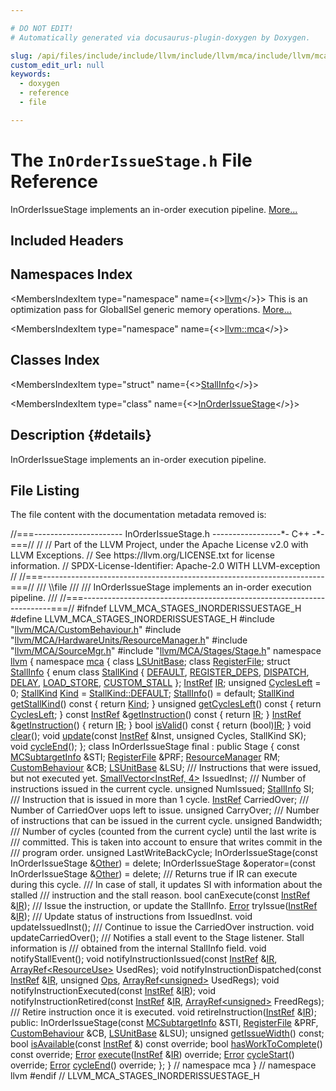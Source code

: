 ```yaml
---

# DO NOT EDIT!
# Automatically generated via docusaurus-plugin-doxygen by Doxygen.

slug: /api/files/include/include/llvm/include/llvm/mca/include/llvm/mca/stages/inorderissuestage-h
custom_edit_url: null
keywords:
  - doxygen
  - reference
  - file

---
```





# The `InOrderIssueStage.h` File Reference

<DoxygenPage pluginConfig={pluginConfig}>

InOrderIssueStage implements an in-order execution pipeline. <a href="#details">More...</a>

## Included Headers

<IncludesList>
<IncludesListItem
  filePath="llvm/MCA/CustomBehaviour.h"
  permalink="/docs/api/files/include/include/llvm/include/llvm/mca/custombehaviour-h"
  isLocal="true" />
<IncludesListItem
  filePath="llvm/MCA/HardwareUnits/ResourceManager.h"
  permalink="/docs/api/files/include/include/llvm/include/llvm/mca/include/llvm/mca/hardwareunits/resourcemanager-h"
  isLocal="true" />
<IncludesListItem
  filePath="llvm/MCA/SourceMgr.h"
  permalink="/docs/api/files/include/include/llvm/include/llvm/mca/sourcemgr-h"
  isLocal="true" />
<IncludesListItem
  filePath="llvm/MCA/Stages/Stage.h"
  permalink="/docs/api/files/include/include/llvm/include/llvm/mca/include/llvm/mca/stages/stage-h"
  isLocal="true" />
</IncludesList>

## Namespaces Index

<MembersIndex>

<MembersIndexItem
  type="namespace"
  name={<><a href="/docs/api/namespaces/llvm">llvm</a></>}>
This is an optimization pass for GlobalISel generic memory operations. <a href="/docs/api/namespaces/llvm/#details">More...</a>
</MembersIndexItem>

<MembersIndexItem
  type="namespace"
  name={<><a href="/docs/api/namespaces/llvm/mca">llvm::mca</a></>}>
</MembersIndexItem>

</MembersIndex>

## Classes Index

<MembersIndex>

<MembersIndexItem
  type="struct"
  name={<><a href="/docs/api/structs/llvm/mca/stallinfo">StallInfo</a></>}>
</MembersIndexItem>

<MembersIndexItem
  type="class"
  name={<><a href="/docs/api/classes/llvm/mca/inorderissuestage">InOrderIssueStage</a></>}>
</MembersIndexItem>

</MembersIndex>

## Description {#details}

InOrderIssueStage implements an in-order execution pipeline.

## File Listing

The file content with the documentation metadata removed is:

<ProgramListing>

<Link id="l00001" /><CodeLine lineNumber="1"><span class="doxyHighlightComment">//===---------------------- InOrderIssueStage.h -----------------&#42;- C++ -&#42;-===//</span></CodeLine>
<Link id="l00002" /><CodeLine lineNumber="2"><span class="doxyHighlightComment">//</span></CodeLine>
<Link id="l00003" /><CodeLine lineNumber="3"><span class="doxyHighlightComment">// Part of the LLVM Project, under the Apache License v2.0 with LLVM Exceptions.</span></CodeLine>
<Link id="l00004" /><CodeLine lineNumber="4"><span class="doxyHighlightComment">// See https://llvm.org/LICENSE.txt for license information.</span></CodeLine>
<Link id="l00005" /><CodeLine lineNumber="5"><span class="doxyHighlightComment">// SPDX-License-Identifier: Apache-2.0 WITH LLVM-exception</span></CodeLine>
<Link id="l00006" /><CodeLine lineNumber="6"><span class="doxyHighlightComment">//</span></CodeLine>
<Link id="l00007" /><CodeLine lineNumber="7"><span class="doxyHighlightComment">//===----------------------------------------------------------------------===//</span></CodeLine>
<Link id="l00008" /><CodeLine lineNumber="8"><span class="doxyHighlightComment">/// \\file</span></CodeLine>
<Link id="l00009" /><CodeLine lineNumber="9"><span class="doxyHighlightComment">///</span></CodeLine>
<Link id="l00010" /><CodeLine lineNumber="10"><span class="doxyHighlightComment">/// InOrderIssueStage implements an in-order execution pipeline.</span></CodeLine>
<Link id="l00011" /><CodeLine lineNumber="11"><span class="doxyHighlightComment">///</span></CodeLine>
<Link id="l00012" /><CodeLine lineNumber="12"><span class="doxyHighlightComment">//===----------------------------------------------------------------------===//</span></CodeLine>
<Link id="l00013" /><CodeLine lineNumber="13"></CodeLine>
<Link id="l00014" /><CodeLine lineNumber="14"><span class="doxyHighlightPreprocessor">#ifndef LLVM&#95;MCA&#95;STAGES&#95;INORDERISSUESTAGE&#95;H</span></CodeLine>
<Link id="l00015" /><CodeLine lineNumber="15"><span class="doxyHighlightPreprocessor">#define LLVM&#95;MCA&#95;STAGES&#95;INORDERISSUESTAGE&#95;H</span></CodeLine>
<Link id="l00016" /><CodeLine lineNumber="16"></CodeLine>
<Link id="l00017" /><CodeLine lineNumber="17"><span class="doxyHighlightPreprocessor">#include &quot;<a href="/docs/api/files/include/include/llvm/include/llvm/mca/custombehaviour-h">llvm/MCA/CustomBehaviour.h</a>&quot;</span></CodeLine>
<Link id="l00018" /><CodeLine lineNumber="18"><span class="doxyHighlightPreprocessor">#include &quot;<a href="/docs/api/files/include/include/llvm/include/llvm/mca/include/llvm/mca/hardwareunits/resourcemanager-h">llvm/MCA/HardwareUnits/ResourceManager.h</a>&quot;</span></CodeLine>
<Link id="l00019" /><CodeLine lineNumber="19"><span class="doxyHighlightPreprocessor">#include &quot;<a href="/docs/api/files/include/include/llvm/include/llvm/mca/sourcemgr-h">llvm/MCA/SourceMgr.h</a>&quot;</span></CodeLine>
<Link id="l00020" /><CodeLine lineNumber="20"><span class="doxyHighlightPreprocessor">#include &quot;<a href="/docs/api/files/include/include/llvm/include/llvm/mca/include/llvm/mca/stages/stage-h">llvm/MCA/Stages/Stage.h</a>&quot;</span></CodeLine>
<Link id="l00021" /><CodeLine lineNumber="21"></CodeLine>
<Link id="l00022" /><CodeLine lineNumber="22"><span class="doxyHighlightKeyword">namespace </span><span class="doxyHighlight"><a href="/docs/api/namespaces/llvm">llvm</a> &#123;</span></CodeLine>
<Link id="l00023" /><CodeLine lineNumber="23"><span class="doxyHighlightKeyword">namespace </span><span class="doxyHighlight"><a href="/docs/api/namespaces/llvm/mca">mca</a> &#123;</span></CodeLine>
<Link id="l00024" /><CodeLine lineNumber="24"><span class="doxyHighlightKeyword">class </span><span class="doxyHighlight"><a href="/docs/api/classes/llvm/mca/lsunitbase">LSUnitBase</a>;</span></CodeLine>
<Link id="l00025" /><CodeLine lineNumber="25"><span class="doxyHighlightKeyword">class </span><span class="doxyHighlight"><a href="/docs/api/classes/llvm/mca/registerfile">RegisterFile</a>;</span></CodeLine>
<Link id="l00026" /><CodeLine lineNumber="26"></CodeLine>
<Link id="l00027" /><CodeLine lineNumber="27" lineLink="/docs/api/structs/llvm/mca/stallinfo"><span class="doxyHighlightKeyword">struct </span><span class="doxyHighlight"><a href="/docs/api/structs/llvm/mca/stallinfo/#abe9645bbce0df937290ff406e90dea44">StallInfo</a> &#123;</span></CodeLine>
<Link id="l00028" /><CodeLine lineNumber="28" lineLink="/docs/api/structs/llvm/mca/stallinfo/#a8bd475d02daeafdf54dbe71af13dd111"><span class="doxyHighlight">  </span><span class="doxyHighlightKeyword">enum class</span><span class="doxyHighlight"> <a href="/docs/api/structs/llvm/mca/stallinfo/#a8bd475d02daeafdf54dbe71af13dd111">StallKind</a> &#123;</span></CodeLine>
<Link id="l00029" /><CodeLine lineNumber="29" lineLink="/docs/api/structs/llvm/mca/stallinfo/#a8bd475d02daeafdf54dbe71af13dd111a5b39c8b553c821e7cddc6da64b5bd2ee"><span class="doxyHighlight">    <a href="/docs/api/structs/llvm/mca/stallinfo/#a8bd475d02daeafdf54dbe71af13dd111a5b39c8b553c821e7cddc6da64b5bd2ee">DEFAULT</a>,</span></CodeLine>
<Link id="l00030" /><CodeLine lineNumber="30" lineLink="/docs/api/structs/llvm/mca/stallinfo/#a8bd475d02daeafdf54dbe71af13dd111a113eb6e26aaad657316fc6f037a88461"><span class="doxyHighlight">    <a href="/docs/api/structs/llvm/mca/stallinfo/#a8bd475d02daeafdf54dbe71af13dd111a113eb6e26aaad657316fc6f037a88461">REGISTER&#95;DEPS</a>,</span></CodeLine>
<Link id="l00031" /><CodeLine lineNumber="31" lineLink="/docs/api/structs/llvm/mca/stallinfo/#a8bd475d02daeafdf54dbe71af13dd111ad21bb1180372f5ea28ce21d3af47b930"><span class="doxyHighlight">    <a href="/docs/api/structs/llvm/mca/stallinfo/#a8bd475d02daeafdf54dbe71af13dd111ad21bb1180372f5ea28ce21d3af47b930">DISPATCH</a>,</span></CodeLine>
<Link id="l00032" /><CodeLine lineNumber="32" lineLink="/docs/api/structs/llvm/mca/stallinfo/#a8bd475d02daeafdf54dbe71af13dd111aa9bec09f1dc309241c952d3828424945"><span class="doxyHighlight">    <a href="/docs/api/structs/llvm/mca/stallinfo/#a8bd475d02daeafdf54dbe71af13dd111aa9bec09f1dc309241c952d3828424945">DELAY</a>,</span></CodeLine>
<Link id="l00033" /><CodeLine lineNumber="33" lineLink="/docs/api/structs/llvm/mca/stallinfo/#a8bd475d02daeafdf54dbe71af13dd111aee61a8e7324bb91dab1f2944eea1f457"><span class="doxyHighlight">    <a href="/docs/api/structs/llvm/mca/stallinfo/#a8bd475d02daeafdf54dbe71af13dd111aee61a8e7324bb91dab1f2944eea1f457">LOAD&#95;STORE</a>,</span></CodeLine>
<Link id="l00034" /><CodeLine lineNumber="34" lineLink="/docs/api/structs/llvm/mca/stallinfo/#a8bd475d02daeafdf54dbe71af13dd111a3d349dbb22885bde78cfe5da2ef174a3"><span class="doxyHighlight">    <a href="/docs/api/structs/llvm/mca/stallinfo/#a8bd475d02daeafdf54dbe71af13dd111a3d349dbb22885bde78cfe5da2ef174a3">CUSTOM&#95;STALL</a></span></CodeLine>
<Link id="l00035" /><CodeLine lineNumber="35"><span class="doxyHighlight">  &#125;;</span></CodeLine>
<Link id="l00036" /><CodeLine lineNumber="36"></CodeLine>
<Link id="l00037" /><CodeLine lineNumber="37" lineLink="/docs/api/structs/llvm/mca/stallinfo/#ad6c90dc647aea31521614954a1af2d5e"><span class="doxyHighlight">  <a href="/docs/api/classes/llvm/mca/instref">InstRef</a> <a href="/docs/api/structs/llvm/mca/stallinfo/#ad6c90dc647aea31521614954a1af2d5e">IR</a>;</span></CodeLine>
<Link id="l00038" /><CodeLine lineNumber="38" lineLink="/docs/api/structs/llvm/mca/stallinfo/#a37ec119991b3862f3d5ea1d3d132a91c"><span class="doxyHighlight">  </span><span class="doxyHighlightKeywordType">unsigned</span><span class="doxyHighlight"> <a href="/docs/api/structs/llvm/mca/stallinfo/#a37ec119991b3862f3d5ea1d3d132a91c">CyclesLeft</a> = 0;</span></CodeLine>
<Link id="l00039" /><CodeLine lineNumber="39" lineLink="/docs/api/structs/llvm/mca/stallinfo/#a61d3bc60694ba80596f1b745d4ef43cb"><span class="doxyHighlight">  <a href="/docs/api/structs/llvm/mca/stallinfo/#a8bd475d02daeafdf54dbe71af13dd111">StallKind</a> <a href="/docs/api/structs/llvm/mca/stallinfo/#a61d3bc60694ba80596f1b745d4ef43cb">Kind</a> = <a href="/docs/api/structs/llvm/mca/stallinfo/#a8bd475d02daeafdf54dbe71af13dd111a5b39c8b553c821e7cddc6da64b5bd2ee">StallKind::DEFAULT</a>;</span></CodeLine>
<Link id="l00040" /><CodeLine lineNumber="40"></CodeLine>
<Link id="l00041" /><CodeLine lineNumber="41" lineLink="/docs/api/structs/llvm/mca/stallinfo/#abe9645bbce0df937290ff406e90dea44"><span class="doxyHighlight">  <a href="/docs/api/structs/llvm/mca/stallinfo/#abe9645bbce0df937290ff406e90dea44">StallInfo</a>() = </span><span class="doxyHighlightKeywordFlow">default</span><span class="doxyHighlight">;</span></CodeLine>
<Link id="l00042" /><CodeLine lineNumber="42"></CodeLine>
<Link id="l00043" /><CodeLine lineNumber="43" lineLink="/docs/api/structs/llvm/mca/stallinfo/#a1269068402729d07bc3534008b17ee7c"><span class="doxyHighlight">  <a href="/docs/api/structs/llvm/mca/stallinfo/#a8bd475d02daeafdf54dbe71af13dd111">StallKind</a> <a href="/docs/api/structs/llvm/mca/stallinfo/#a1269068402729d07bc3534008b17ee7c">getStallKind</a>()</span><span class="doxyHighlightKeyword"> const </span><span class="doxyHighlight">&#123; </span><span class="doxyHighlightKeywordFlow">return</span><span class="doxyHighlight"> <a href="/docs/api/structs/llvm/mca/stallinfo/#a61d3bc60694ba80596f1b745d4ef43cb">Kind</a>; &#125;</span></CodeLine>
<Link id="l00044" /><CodeLine lineNumber="44" lineLink="/docs/api/structs/llvm/mca/stallinfo/#ac5949905bcf7645a55ee60f399746d66"><span class="doxyHighlight">  </span><span class="doxyHighlightKeywordType">unsigned</span><span class="doxyHighlight"> <a href="/docs/api/structs/llvm/mca/stallinfo/#ac5949905bcf7645a55ee60f399746d66">getCyclesLeft</a>()</span><span class="doxyHighlightKeyword"> const </span><span class="doxyHighlight">&#123; </span><span class="doxyHighlightKeywordFlow">return</span><span class="doxyHighlight"> <a href="/docs/api/structs/llvm/mca/stallinfo/#a37ec119991b3862f3d5ea1d3d132a91c">CyclesLeft</a>; &#125;</span></CodeLine>
<Link id="l00045" /><CodeLine lineNumber="45" lineLink="/docs/api/structs/llvm/mca/stallinfo/#a2c2a69d95fd6474cd53d282d9bd49a7d"><span class="doxyHighlight">  </span><span class="doxyHighlightKeyword">const</span><span class="doxyHighlight"> <a href="/docs/api/classes/llvm/mca/instref">InstRef</a> &amp;<a href="/docs/api/structs/llvm/mca/stallinfo/#a2c2a69d95fd6474cd53d282d9bd49a7d">getInstruction</a>()</span><span class="doxyHighlightKeyword"> const </span><span class="doxyHighlight">&#123; </span><span class="doxyHighlightKeywordFlow">return</span><span class="doxyHighlight"> <a href="/docs/api/structs/llvm/mca/stallinfo/#ad6c90dc647aea31521614954a1af2d5e">IR</a>; &#125;</span></CodeLine>
<Link id="l00046" /><CodeLine lineNumber="46" lineLink="/docs/api/structs/llvm/mca/stallinfo/#a1b8265aeb6d81af64620bb56aa0a5fa6"><span class="doxyHighlight">  <a href="/docs/api/classes/llvm/mca/instref">InstRef</a> &amp;<a href="/docs/api/structs/llvm/mca/stallinfo/#a1b8265aeb6d81af64620bb56aa0a5fa6">getInstruction</a>() &#123; </span><span class="doxyHighlightKeywordFlow">return</span><span class="doxyHighlight"> <a href="/docs/api/structs/llvm/mca/stallinfo/#ad6c90dc647aea31521614954a1af2d5e">IR</a>; &#125;</span></CodeLine>
<Link id="l00047" /><CodeLine lineNumber="47"></CodeLine>
<Link id="l00048" /><CodeLine lineNumber="48" lineLink="/docs/api/structs/llvm/mca/stallinfo/#af799a01c9106d85d4cd69b9842d34d7b"><span class="doxyHighlight">  </span><span class="doxyHighlightKeywordType">bool</span><span class="doxyHighlight"> <a href="/docs/api/structs/llvm/mca/stallinfo/#af799a01c9106d85d4cd69b9842d34d7b">isValid</a>()</span><span class="doxyHighlightKeyword"> const </span><span class="doxyHighlight">&#123; </span><span class="doxyHighlightKeywordFlow">return</span><span class="doxyHighlight"> (</span><span class="doxyHighlightKeywordType">bool</span><span class="doxyHighlight">)<a href="/docs/api/structs/llvm/mca/stallinfo/#ad6c90dc647aea31521614954a1af2d5e">IR</a>; &#125;</span></CodeLine>
<Link id="l00049" /><CodeLine lineNumber="49"><span class="doxyHighlight">  </span><span class="doxyHighlightKeywordType">void</span><span class="doxyHighlight"> <a href="/docs/api/structs/llvm/mca/stallinfo/#a6c9d72d9fa69a0ac11d61ca818cee795">clear</a>();</span></CodeLine>
<Link id="l00050" /><CodeLine lineNumber="50"><span class="doxyHighlight">  </span><span class="doxyHighlightKeywordType">void</span><span class="doxyHighlight"> <a href="/docs/api/structs/llvm/mca/stallinfo/#acff909cacaa9bcca9cc301c8a3bfc5b2">update</a>(</span><span class="doxyHighlightKeyword">const</span><span class="doxyHighlight"> <a href="/docs/api/classes/llvm/mca/instref">InstRef</a> &amp;Inst, </span><span class="doxyHighlightKeywordType">unsigned</span><span class="doxyHighlight"> Cycles, StallKind SK);</span></CodeLine>
<Link id="l00051" /><CodeLine lineNumber="51"><span class="doxyHighlight">  </span><span class="doxyHighlightKeywordType">void</span><span class="doxyHighlight"> <a href="/docs/api/structs/llvm/mca/stallinfo/#a86819437259d4cbb4021f18d317d37aa">cycleEnd</a>();</span></CodeLine>
<Link id="l00052" /><CodeLine lineNumber="52"><span class="doxyHighlight">&#125;;</span></CodeLine>
<Link id="l00053" /><CodeLine lineNumber="53"></CodeLine>
<Link id="l00054" /><CodeLine lineNumber="54" lineLink="/docs/api/classes/llvm/mca/inorderissuestage"><span class="doxyHighlightKeyword">class </span><span class="doxyHighlight">InOrderIssueStage final : </span><span class="doxyHighlightKeyword">public</span><span class="doxyHighlight"> Stage &#123;</span></CodeLine>
<Link id="l00055" /><CodeLine lineNumber="55"><span class="doxyHighlight">  </span><span class="doxyHighlightKeyword">const</span><span class="doxyHighlight"> <a href="/docs/api/classes/llvm/mcsubtargetinfo">MCSubtargetInfo</a> &amp;STI;</span></CodeLine>
<Link id="l00056" /><CodeLine lineNumber="56"><span class="doxyHighlight">  <a href="/docs/api/classes/llvm/mca/registerfile">RegisterFile</a> &amp;PRF;</span></CodeLine>
<Link id="l00057" /><CodeLine lineNumber="57"><span class="doxyHighlight">  <a href="/docs/api/classes/llvm/resourcemanager">ResourceManager</a> RM;</span></CodeLine>
<Link id="l00058" /><CodeLine lineNumber="58"><span class="doxyHighlight">  <a href="/docs/api/classes/llvm/mca/custombehaviour">CustomBehaviour</a> &amp;CB;</span></CodeLine>
<Link id="l00059" /><CodeLine lineNumber="59"><span class="doxyHighlight">  <a href="/docs/api/classes/llvm/mca/lsunitbase">LSUnitBase</a> &amp;LSU;</span></CodeLine>
<Link id="l00060" /><CodeLine lineNumber="60"></CodeLine>
<Link id="l00061" /><CodeLine lineNumber="61"><span class="doxyHighlightComment">  /// Instructions that were issued, but not executed yet.</span></CodeLine>
<Link id="l00062" /><CodeLine lineNumber="62"><span class="doxyHighlight">  <a href="/docs/api/classes/llvm/smallvector">SmallVector&lt;InstRef, 4&gt;</a> IssuedInst;</span></CodeLine>
<Link id="l00063" /><CodeLine lineNumber="63"></CodeLine>
<Link id="l00064" /><CodeLine lineNumber="64"><span class="doxyHighlightComment">  /// Number of instructions issued in the current cycle.</span></CodeLine>
<Link id="l00065" /><CodeLine lineNumber="65"><span class="doxyHighlight">  </span><span class="doxyHighlightKeywordType">unsigned</span><span class="doxyHighlight"> NumIssued;</span></CodeLine>
<Link id="l00066" /><CodeLine lineNumber="66"></CodeLine>
<Link id="l00067" /><CodeLine lineNumber="67"><span class="doxyHighlight">  <a href="/docs/api/structs/llvm/mca/stallinfo">StallInfo</a> SI;</span></CodeLine>
<Link id="l00068" /><CodeLine lineNumber="68"></CodeLine>
<Link id="l00069" /><CodeLine lineNumber="69"><span class="doxyHighlightComment">  /// Instruction that is issued in more than 1 cycle.</span></CodeLine>
<Link id="l00070" /><CodeLine lineNumber="70"><span class="doxyHighlight">  <a href="/docs/api/classes/llvm/mca/instref">InstRef</a> CarriedOver;</span></CodeLine>
<Link id="l00071" /><CodeLine lineNumber="71"><span class="doxyHighlightComment">  /// Number of CarriedOver uops left to issue.</span></CodeLine>
<Link id="l00072" /><CodeLine lineNumber="72"><span class="doxyHighlight">  </span><span class="doxyHighlightKeywordType">unsigned</span><span class="doxyHighlight"> CarryOver;</span></CodeLine>
<Link id="l00073" /><CodeLine lineNumber="73"></CodeLine>
<Link id="l00074" /><CodeLine lineNumber="74"><span class="doxyHighlightComment">  /// Number of instructions that can be issued in the current cycle.</span></CodeLine>
<Link id="l00075" /><CodeLine lineNumber="75"><span class="doxyHighlight">  </span><span class="doxyHighlightKeywordType">unsigned</span><span class="doxyHighlight"> Bandwidth;</span></CodeLine>
<Link id="l00076" /><CodeLine lineNumber="76"></CodeLine>
<Link id="l00077" /><CodeLine lineNumber="77"><span class="doxyHighlightComment">  /// Number of cycles (counted from the current cycle) until the last write is</span></CodeLine>
<Link id="l00078" /><CodeLine lineNumber="78"><span class="doxyHighlightComment">  /// committed. This is taken into account to ensure that writes commit in the</span></CodeLine>
<Link id="l00079" /><CodeLine lineNumber="79"><span class="doxyHighlightComment">  /// program order.</span></CodeLine>
<Link id="l00080" /><CodeLine lineNumber="80"><span class="doxyHighlight">  </span><span class="doxyHighlightKeywordType">unsigned</span><span class="doxyHighlight"> LastWriteBackCycle;</span></CodeLine>
<Link id="l00081" /><CodeLine lineNumber="81"></CodeLine>
<Link id="l00082" /><CodeLine lineNumber="82"><span class="doxyHighlight">  InOrderIssueStage(</span><span class="doxyHighlightKeyword">const</span><span class="doxyHighlight"> InOrderIssueStage &amp;<a href="/docs/api/namespaces/llvm/#a9eb4f5b98b70ee4fab9614ed58282c1fa6311ae17c1ee52b36e68aaf4ad066387">Other</a>) = </span><span class="doxyHighlightKeyword">delete</span><span class="doxyHighlight">;</span></CodeLine>
<Link id="l00083" /><CodeLine lineNumber="83"><span class="doxyHighlight">  InOrderIssueStage &amp;operator=(</span><span class="doxyHighlightKeyword">const</span><span class="doxyHighlight"> InOrderIssueStage &amp;<a href="/docs/api/namespaces/llvm/#a9eb4f5b98b70ee4fab9614ed58282c1fa6311ae17c1ee52b36e68aaf4ad066387">Other</a>) = </span><span class="doxyHighlightKeyword">delete</span><span class="doxyHighlight">;</span></CodeLine>
<Link id="l00084" /><CodeLine lineNumber="84"></CodeLine>
<Link id="l00085" /><CodeLine lineNumber="85"><span class="doxyHighlightComment">  /// Returns true if IR can execute during this cycle.</span></CodeLine>
<Link id="l00086" /><CodeLine lineNumber="86"><span class="doxyHighlightComment">  /// In case of stall, it updates SI with information about the stalled</span></CodeLine>
<Link id="l00087" /><CodeLine lineNumber="87"><span class="doxyHighlightComment">  /// instruction and the stall reason.</span></CodeLine>
<Link id="l00088" /><CodeLine lineNumber="88"><span class="doxyHighlight">  </span><span class="doxyHighlightKeywordType">bool</span><span class="doxyHighlight"> canExecute(</span><span class="doxyHighlightKeyword">const</span><span class="doxyHighlight"> <a href="/docs/api/classes/llvm/mca/instref">InstRef</a> &amp;<a href="/docs/api/files/lib/lib/codegen/lib/codegen/globalisel/legalizer-cpp/#a05ab4853f7153e537774d02580e761ec">IR</a>);</span></CodeLine>
<Link id="l00089" /><CodeLine lineNumber="89"></CodeLine>
<Link id="l00090" /><CodeLine lineNumber="90"><span class="doxyHighlightComment">  /// Issue the instruction, or update the StallInfo.</span></CodeLine>
<Link id="l00091" /><CodeLine lineNumber="91"><span class="doxyHighlight">  <a href="/docs/api/classes/llvm/error">Error</a> tryIssue(<a href="/docs/api/classes/llvm/mca/instref">InstRef</a> &amp;<a href="/docs/api/files/lib/lib/codegen/lib/codegen/globalisel/legalizer-cpp/#a05ab4853f7153e537774d02580e761ec">IR</a>);</span></CodeLine>
<Link id="l00092" /><CodeLine lineNumber="92"></CodeLine>
<Link id="l00093" /><CodeLine lineNumber="93"><span class="doxyHighlightComment">  /// Update status of instructions from IssuedInst.</span></CodeLine>
<Link id="l00094" /><CodeLine lineNumber="94"><span class="doxyHighlight">  </span><span class="doxyHighlightKeywordType">void</span><span class="doxyHighlight"> updateIssuedInst();</span></CodeLine>
<Link id="l00095" /><CodeLine lineNumber="95"></CodeLine>
<Link id="l00096" /><CodeLine lineNumber="96"><span class="doxyHighlightComment">  /// Continue to issue the CarriedOver instruction.</span></CodeLine>
<Link id="l00097" /><CodeLine lineNumber="97"><span class="doxyHighlight">  </span><span class="doxyHighlightKeywordType">void</span><span class="doxyHighlight"> updateCarriedOver();</span></CodeLine>
<Link id="l00098" /><CodeLine lineNumber="98"></CodeLine>
<Link id="l00099" /><CodeLine lineNumber="99"><span class="doxyHighlightComment">  /// Notifies a stall event to the Stage listener. Stall information is</span></CodeLine>
<Link id="l00100" /><CodeLine lineNumber="100"><span class="doxyHighlightComment">  /// obtained from the internal StallInfo field.</span></CodeLine>
<Link id="l00101" /><CodeLine lineNumber="101"><span class="doxyHighlight">  </span><span class="doxyHighlightKeywordType">void</span><span class="doxyHighlight"> notifyStallEvent();</span></CodeLine>
<Link id="l00102" /><CodeLine lineNumber="102"></CodeLine>
<Link id="l00103" /><CodeLine lineNumber="103"><span class="doxyHighlight">  </span><span class="doxyHighlightKeywordType">void</span><span class="doxyHighlight"> notifyInstructionIssued(</span><span class="doxyHighlightKeyword">const</span><span class="doxyHighlight"> <a href="/docs/api/classes/llvm/mca/instref">InstRef</a> &amp;<a href="/docs/api/files/lib/lib/codegen/lib/codegen/globalisel/legalizer-cpp/#a05ab4853f7153e537774d02580e761ec">IR</a>,</span></CodeLine>
<Link id="l00104" /><CodeLine lineNumber="104"><span class="doxyHighlight">                               <a href="/docs/api/classes/llvm/arrayref">ArrayRef&lt;ResourceUse&gt;</a> UsedRes);</span></CodeLine>
<Link id="l00105" /><CodeLine lineNumber="105"><span class="doxyHighlight">  </span><span class="doxyHighlightKeywordType">void</span><span class="doxyHighlight"> notifyInstructionDispatched(</span><span class="doxyHighlightKeyword">const</span><span class="doxyHighlight"> <a href="/docs/api/classes/llvm/mca/instref">InstRef</a> &amp;<a href="/docs/api/files/lib/lib/codegen/lib/codegen/globalisel/legalizer-cpp/#a05ab4853f7153e537774d02580e761ec">IR</a>, </span><span class="doxyHighlightKeywordType">unsigned</span><span class="doxyHighlight"> <a href="/docs/api/files/include/include/llvm/include/llvm/demangle/itaniumdemangle-h/#a926d7ce2143863b7a2afda0fca4d2b65">Ops</a>,</span></CodeLine>
<Link id="l00106" /><CodeLine lineNumber="106"><span class="doxyHighlight">                                   <a href="/docs/api/classes/llvm/arrayref">ArrayRef&lt;unsigned&gt;</a> UsedRegs);</span></CodeLine>
<Link id="l00107" /><CodeLine lineNumber="107"><span class="doxyHighlight">  </span><span class="doxyHighlightKeywordType">void</span><span class="doxyHighlight"> notifyInstructionExecuted(</span><span class="doxyHighlightKeyword">const</span><span class="doxyHighlight"> <a href="/docs/api/classes/llvm/mca/instref">InstRef</a> &amp;<a href="/docs/api/files/lib/lib/codegen/lib/codegen/globalisel/legalizer-cpp/#a05ab4853f7153e537774d02580e761ec">IR</a>);</span></CodeLine>
<Link id="l00108" /><CodeLine lineNumber="108"><span class="doxyHighlight">  </span><span class="doxyHighlightKeywordType">void</span><span class="doxyHighlight"> notifyInstructionRetired(</span><span class="doxyHighlightKeyword">const</span><span class="doxyHighlight"> <a href="/docs/api/classes/llvm/mca/instref">InstRef</a> &amp;<a href="/docs/api/files/lib/lib/codegen/lib/codegen/globalisel/legalizer-cpp/#a05ab4853f7153e537774d02580e761ec">IR</a>,</span></CodeLine>
<Link id="l00109" /><CodeLine lineNumber="109"><span class="doxyHighlight">                                <a href="/docs/api/classes/llvm/arrayref">ArrayRef&lt;unsigned&gt;</a> FreedRegs);</span></CodeLine>
<Link id="l00110" /><CodeLine lineNumber="110"></CodeLine>
<Link id="l00111" /><CodeLine lineNumber="111"><span class="doxyHighlightComment">  /// Retire instruction once it is executed.</span></CodeLine>
<Link id="l00112" /><CodeLine lineNumber="112"><span class="doxyHighlight">  </span><span class="doxyHighlightKeywordType">void</span><span class="doxyHighlight"> retireInstruction(<a href="/docs/api/classes/llvm/mca/instref">InstRef</a> &amp;<a href="/docs/api/files/lib/lib/codegen/lib/codegen/globalisel/legalizer-cpp/#a05ab4853f7153e537774d02580e761ec">IR</a>);</span></CodeLine>
<Link id="l00113" /><CodeLine lineNumber="113"></CodeLine>
<Link id="l00114" /><CodeLine lineNumber="114"><span class="doxyHighlightKeyword">public</span><span class="doxyHighlight">:</span></CodeLine>
<Link id="l00115" /><CodeLine lineNumber="115"><span class="doxyHighlight">  InOrderIssueStage(</span><span class="doxyHighlightKeyword">const</span><span class="doxyHighlight"> <a href="/docs/api/classes/llvm/mcsubtargetinfo">MCSubtargetInfo</a> &amp;STI, <a href="/docs/api/classes/llvm/mca/registerfile">RegisterFile</a> &amp;PRF,</span></CodeLine>
<Link id="l00116" /><CodeLine lineNumber="116"><span class="doxyHighlight">                    <a href="/docs/api/classes/llvm/mca/custombehaviour">CustomBehaviour</a> &amp;CB, <a href="/docs/api/classes/llvm/mca/lsunitbase">LSUnitBase</a> &amp;LSU);</span></CodeLine>
<Link id="l00117" /><CodeLine lineNumber="117"></CodeLine>
<Link id="l00118" /><CodeLine lineNumber="118"><span class="doxyHighlight">  </span><span class="doxyHighlightKeywordType">unsigned</span><span class="doxyHighlight"> <a href="/docs/api/classes/llvm/mca/inorderissuestage/#aa2bc80562a7d93ee7b0503f737bd57ab">getIssueWidth</a>() </span><span class="doxyHighlightKeyword">const</span><span class="doxyHighlight">;</span></CodeLine>
<Link id="l00119" /><CodeLine lineNumber="119"><span class="doxyHighlight">  </span><span class="doxyHighlightKeywordType">bool</span><span class="doxyHighlight"> <a href="/docs/api/classes/llvm/mca/inorderissuestage/#a9e67f693cb5334c23fbe575f055915a1">isAvailable</a>(</span><span class="doxyHighlightKeyword">const</span><span class="doxyHighlight"> <a href="/docs/api/classes/llvm/mca/instref">InstRef</a> &amp;) </span><span class="doxyHighlightKeyword">const override</span><span class="doxyHighlight">;</span></CodeLine>
<Link id="l00120" /><CodeLine lineNumber="120"><span class="doxyHighlight">  </span><span class="doxyHighlightKeywordType">bool</span><span class="doxyHighlight"> <a href="/docs/api/classes/llvm/mca/inorderissuestage/#a1089fc00ab39688bad5f3d0ae77c25a8">hasWorkToComplete</a>() </span><span class="doxyHighlightKeyword">const override</span><span class="doxyHighlight">;</span></CodeLine>
<Link id="l00121" /><CodeLine lineNumber="121"><span class="doxyHighlight">  <a href="/docs/api/classes/llvm/error">Error</a> <a href="/docs/api/classes/llvm/mca/inorderissuestage/#a8de83f23b94fb81affc3528986eb9971">execute</a>(<a href="/docs/api/classes/llvm/mca/instref">InstRef</a> &amp;<a href="/docs/api/files/lib/lib/codegen/lib/codegen/globalisel/legalizer-cpp/#a05ab4853f7153e537774d02580e761ec">IR</a>) </span><span class="doxyHighlightKeyword">override</span><span class="doxyHighlight">;</span></CodeLine>
<Link id="l00122" /><CodeLine lineNumber="122"><span class="doxyHighlight">  <a href="/docs/api/classes/llvm/error">Error</a> <a href="/docs/api/classes/llvm/mca/inorderissuestage/#ab18add1ebf835902d6a2dd4feaa80719">cycleStart</a>() </span><span class="doxyHighlightKeyword">override</span><span class="doxyHighlight">;</span></CodeLine>
<Link id="l00123" /><CodeLine lineNumber="123"><span class="doxyHighlight">  <a href="/docs/api/classes/llvm/error">Error</a> <a href="/docs/api/classes/llvm/mca/inorderissuestage/#a1de1c3d02dec8939b72fe567b4c0b715">cycleEnd</a>() </span><span class="doxyHighlightKeyword">override</span><span class="doxyHighlight">;</span></CodeLine>
<Link id="l00124" /><CodeLine lineNumber="124"><span class="doxyHighlight">&#125;;</span></CodeLine>
<Link id="l00125" /><CodeLine lineNumber="125"></CodeLine>
<Link id="l00126" /><CodeLine lineNumber="126"><span class="doxyHighlight">&#125; </span><span class="doxyHighlightComment">// namespace mca</span></CodeLine>
<Link id="l00127" /><CodeLine lineNumber="127"><span class="doxyHighlight">&#125; </span><span class="doxyHighlightComment">// namespace llvm</span></CodeLine>
<Link id="l00128" /><CodeLine lineNumber="128"></CodeLine>
<Link id="l00129" /><CodeLine lineNumber="129"><span class="doxyHighlightPreprocessor">#endif </span><span class="doxyHighlightComment">// LLVM&#95;MCA&#95;STAGES&#95;INORDERISSUESTAGE&#95;H</span></CodeLine>

</ProgramListing>


</DoxygenPage>

